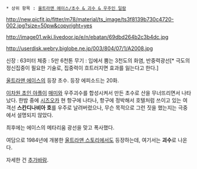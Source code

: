 * 상위 항목 : [[울트라맨 에이스/초수 & 괴수 & 우주인 일람]]

http://new.picfit.jp/fitter/m78/material/ts_image/ts3f8139b730c4720-002.jpg?size=50pw&copyright=yes

http://image01.wiki.livedoor.jp/e/n/ebatan/69dbd264b2c3b4dc.jpg

http://userdisk.webry.biglobe.ne.jp/003/804/07/1/A2008.jpg

신장 : 63미터
체중 : 5만 6천톤
무기 : 입에서 뿜는 3천도의 화염, 반중력광선[* 극도의 정신집중이 필요한 기술로, 집중력이 흐트러지면 효과를 잃는다고 한다.]

[[울트라맨 에이스]]의 등장 초수. 등장 에피소드는 20화.

[[이차원 초인 야플]]이 [[매미]]와 우주괴수를 합성시켜서 만든 초수로 산을 무너뜨리면서 나타났다. 한밤 중에 [[시즈오카]] 현 항구에 나타나, 항구에 정박해서 호텔처럼 쓰이고 있는 여객선 '''스칸디나비아 호'''를 우주로 날려버렸으나, 무슨 목적으로 그런 짓을 했는지는 극중에서 설명되지 않았다.

최후에는 에이스의 메타리움 광선을 맞고 폭사했다.

여담으로 1984년에 개봉한 [[울트라맨 스토리]]에서도 등장하는데, 여기서는 '''괴수'''로 나온다.

자세한 건 [[추가바람]].
